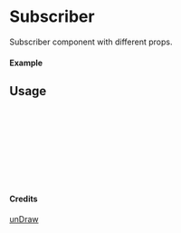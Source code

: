 
<Meta of={Subscriber} title="unDraw/Subscriber" />

# Subscriber

Subscriber component with different props.

#### Example

<Canvas of={Subscriber.Primary} />

## Usage

```ts
import { Subscriber } from "yadl-ui";

const Example = () => {
  return (
      <Subscriber />
  );
};

export default Example;
```

#### Credits
[unDraw](https://undraw.co/illustrations)
